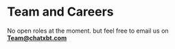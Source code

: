 # Team and Careers

No open roles at the moment. but feel free to email us on **Team@chatxbt.com**&#x20;
